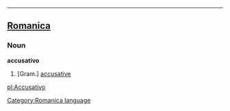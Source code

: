 ----

==[[Romanica]]==
[[Category:Romanica language]]
===Noun===
<b>accusativo</b>
#[Gram.] [[accusative]]

[[pl:Accusativo]]